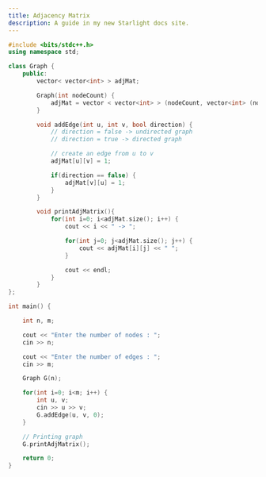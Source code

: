 ```yaml
---
title: Adjacency Matrix
description: A guide in my new Starlight docs site.
---
```


```c++
#include <bits/stdc++.h>
using namespace std;

class Graph {
    public:
        vector< vector<int> > adjMat;

        Graph(int nodeCount) {
            adjMat = vector < vector<int> > (nodeCount, vector<int> (nodeCount, 0));
        }

        void addEdge(int u, int v, bool direction) {
            // direction = false -> undirected graph
            // direction = true -> directed graph

            // create an edge from u to v
            adjMat[u][v] = 1;

            if(direction == false) {
                adjMat[v][u] = 1;
            }
        }

        void printAdjMatrix(){
            for(int i=0; i<adjMat.size(); i++) {
                cout << i << " -> ";

                for(int j=0; j<adjMat.size(); j++) {
                    cout << adjMat[i][j] << " ";
                }

                cout << endl;
            }
        }
};

int main() {

    int n, m;

    cout << "Enter the number of nodes : ";
    cin >> n;

    cout << "Enter the number of edges : ";
    cin >> m;

    Graph G(n);

    for(int i=0; i<m; i++) {
        int u, v;
        cin >> u >> v;
        G.addEdge(u, v, 0);
    }

    // Printing graph
    G.printAdjMatrix();

    return 0;
}
```
